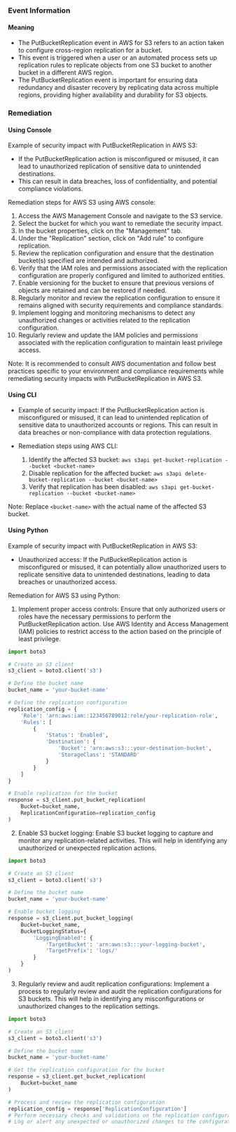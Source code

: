 
### Event Information

#### Meaning

- The PutBucketReplication event in AWS for S3 refers to an action taken to configure cross-region replication for a bucket.
- This event is triggered when a user or an automated process sets up replication rules to replicate objects from one S3 bucket to another bucket in a different AWS region.
- The PutBucketReplication event is important for ensuring data redundancy and disaster recovery by replicating data across multiple regions, providing higher availability and durability for S3 objects.

### Remediation

#### Using Console

Example of security impact with PutBucketReplication in AWS S3:
- If the PutBucketReplication action is misconfigured or misused, it can lead to unauthorized replication of sensitive data to unintended destinations.
- This can result in data breaches, loss of confidentiality, and potential compliance violations.

Remediation steps for AWS S3 using AWS console:
1. Access the AWS Management Console and navigate to the S3 service.
2. Select the bucket for which you want to remediate the security impact.
3. In the bucket properties, click on the "Management" tab.
4. Under the "Replication" section, click on "Add rule" to configure replication.
5. Review the replication configuration and ensure that the destination bucket(s) specified are intended and authorized.
6. Verify that the IAM roles and permissions associated with the replication configuration are properly configured and limited to authorized entities.
7. Enable versioning for the bucket to ensure that previous versions of objects are retained and can be restored if needed.
8. Regularly monitor and review the replication configuration to ensure it remains aligned with security requirements and compliance standards.
9. Implement logging and monitoring mechanisms to detect any unauthorized changes or activities related to the replication configuration.
10. Regularly review and update the IAM policies and permissions associated with the replication configuration to maintain least privilege access.

Note: It is recommended to consult AWS documentation and follow best practices specific to your environment and compliance requirements while remediating security impacts with PutBucketReplication in AWS S3.

#### Using CLI

- Example of security impact: If the PutBucketReplication action is misconfigured or misused, it can lead to unintended replication of sensitive data to unauthorized accounts or regions. This can result in data breaches or non-compliance with data protection regulations.

- Remediation steps using AWS CLI:
  1. Identify the affected S3 bucket: `aws s3api get-bucket-replication --bucket <bucket-name>`
  2. Disable replication for the affected bucket: `aws s3api delete-bucket-replication --bucket <bucket-name>`
  3. Verify that replication has been disabled: `aws s3api get-bucket-replication --bucket <bucket-name>`

Note: Replace `<bucket-name>` with the actual name of the affected S3 bucket.

#### Using Python

Example of security impact with PutBucketReplication in AWS S3:
- Unauthorized access: If the PutBucketReplication action is misconfigured or misused, it can potentially allow unauthorized users to replicate sensitive data to unintended destinations, leading to data breaches or unauthorized access.

Remediation for AWS S3 using Python:
1. Implement proper access controls: Ensure that only authorized users or roles have the necessary permissions to perform the PutBucketReplication action. Use AWS Identity and Access Management (IAM) policies to restrict access to the action based on the principle of least privilege.

```python
import boto3

# Create an S3 client
s3_client = boto3.client('s3')

# Define the bucket name
bucket_name = 'your-bucket-name'

# Define the replication configuration
replication_config = {
    'Role': 'arn:aws:iam::123456789012:role/your-replication-role',
    'Rules': [
        {
            'Status': 'Enabled',
            'Destination': {
                'Bucket': 'arn:aws:s3:::your-destination-bucket',
                'StorageClass': 'STANDARD'
            }
        }
    ]
}

# Enable replication for the bucket
response = s3_client.put_bucket_replication(
    Bucket=bucket_name,
    ReplicationConfiguration=replication_config
)
```

2. Enable S3 bucket logging: Enable S3 bucket logging to capture and monitor any replication-related activities. This will help in identifying any unauthorized or unexpected replication actions.

```python
import boto3

# Create an S3 client
s3_client = boto3.client('s3')

# Define the bucket name
bucket_name = 'your-bucket-name'

# Enable bucket logging
response = s3_client.put_bucket_logging(
    Bucket=bucket_name,
    BucketLoggingStatus={
        'LoggingEnabled': {
            'TargetBucket': 'arn:aws:s3:::your-logging-bucket',
            'TargetPrefix': 'logs/'
        }
    }
)
```

3. Regularly review and audit replication configurations: Implement a process to regularly review and audit the replication configurations for S3 buckets. This will help in identifying any misconfigurations or unauthorized changes to the replication settings.

```python
import boto3

# Create an S3 client
s3_client = boto3.client('s3')

# Define the bucket name
bucket_name = 'your-bucket-name'

# Get the replication configuration for the bucket
response = s3_client.get_bucket_replication(
    Bucket=bucket_name
)

# Process and review the replication configuration
replication_config = response['ReplicationConfiguration']
# Perform necessary checks and validations on the replication configuration
# Log or alert any unexpected or unauthorized changes to the configuration
```

